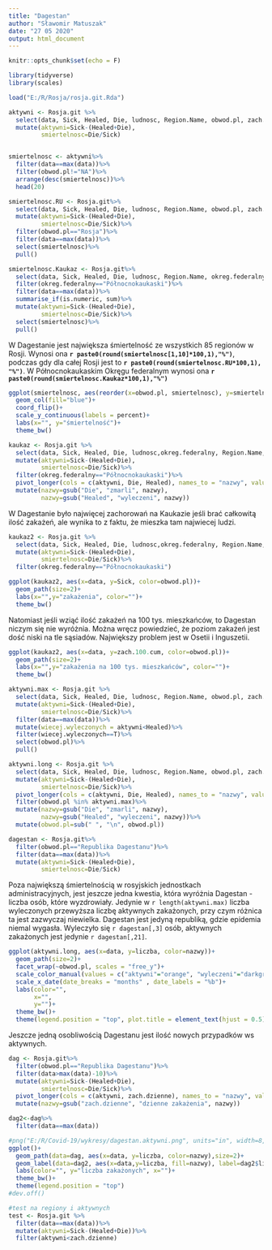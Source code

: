 ```yaml
---
title: "Dagestan"
author: "Sławomir Matuszak"
date: "27 05 2020"
output: html_document
---
```


```r
knitr::opts_chunk$set(echo = F)
```

```r
library(tidyverse)
library(scales)
```

```r
load("E:/R/Rosja/rosja.git.Rda")
```


```r
aktywni <- Rosja.git %>%
  select(data, Sick, Healed, Die, ludnosc, Region.Name, obwod.pl, zach.100.cum)%>%
  mutate(aktywni=Sick-(Healed+Die),
         smiertelnosc=Die/Sick)


smiertelnosc <- aktywni%>%
  filter(data==max(data))%>%
  filter(obwod.pl!="NA")%>%
  arrange(desc(smiertelnosc))%>%
  head(20)

smiertelnosc.RU <- Rosja.git%>%
  select(data, Sick, Healed, Die, ludnosc, Region.Name, obwod.pl, zach.100.cum)%>%
  mutate(aktywni=Sick-(Healed+Die),
         smiertelnosc=Die/Sick)%>%
  filter(obwod.pl=="Rosja")%>%
  filter(data==max(data))%>%
  select(smiertelnosc)%>%
  pull()

smiertelnosc.Kaukaz <- Rosja.git%>%
  select(data, Sick, Healed, Die, ludnosc, Region.Name, okreg.federalny, obwod.pl, zach.100.cum)%>%
  filter(okreg.federalny=="Północnokaukaski")%>%
  filter(data==max(data))%>%
  summarise_if(is.numeric, sum)%>%
  mutate(aktywni=Sick-(Healed+Die),
         smiertelnosc=Die/Sick)%>%
  select(smiertelnosc)%>%
  pull()

```

W Dagestanie jest największa śmiertelność ze wszystkich 85 regionów w Rosji. Wynosi ona **`r paste0(round(smiertelnosc[1,10]*100,1),"%")`**, podczas gdy dla całej Rosji jest to **`r paste0(round(smiertelnosc.RU*100,1), "%")`**. W Północnokaukaskim Okręgu federalnym wynosi ona **`r paste0(round(smiertelnosc.Kaukaz*100,1),"%")`**

```r
ggplot(smiertelnosc, aes(reorder(x=obwod.pl, smiertelnosc), y=smiertelnosc))+
  geom_col(fill="blue")+
  coord_flip()+
  scale_y_continuous(labels = percent)+
  labs(x="", y="śmiertelność")+
  theme_bw()
```


```r
kaukaz <- Rosja.git %>%
  select(data, Sick, Healed, Die, ludnosc,okreg.federalny, Region.Name, obwod.pl, zach.100.cum)%>%
  mutate(aktywni=Sick-(Healed+Die),
         smiertelnosc=Die/Sick)%>%
  filter(okreg.federalny=="Północnokaukaski")%>%
  pivot_longer(cols = c(aktywni, Die, Healed), names_to = "nazwy", values_to = "liczba")%>%
  mutate(nazwy=gsub("Die", "zmarli", nazwy),
         nazwy=gsub("Healed", "wyleczeni", nazwy))
```

W Dagestanie było najwięcej zachorowań na Kaukazie jeśli brać całkowitą ilość zakażeń, ale wynika to z faktu, że mieszka tam najwiecej ludzi. 

```r
kaukaz2 <- Rosja.git %>%
  select(data, Sick, Healed, Die, ludnosc,okreg.federalny, Region.Name, obwod.pl, zach.100.cum)%>%
  mutate(aktywni=Sick-(Healed+Die),
         smiertelnosc=Die/Sick)%>%
  filter(okreg.federalny=="Północnokaukaski")

ggplot(kaukaz2, aes(x=data, y=Sick, color=obwod.pl))+
  geom_path(size=2)+
  labs(x="",y="zakażenia", color="")+
  theme_bw()
```

Natomiast jeśli wziąć ilość zakażeń na 100 tys. mieszkańców, to Dagestan niczym się nie wyróżnia. Można wręcz powiedzieć, że poziom zakażeń jest dość niski na tle sąsiadów. Największy problem jest w Osetii i Inguszetii. 

```r
ggplot(kaukaz2, aes(x=data, y=zach.100.cum, color=obwod.pl))+
  geom_path(size=2)+
  labs(x="",y="zakażenia na 100 tys. mieszkańców", color="")+
  theme_bw()
```



```r
aktywni.max <- Rosja.git %>%
  select(data, Sick, Healed, Die, ludnosc, Region.Name, obwod.pl, zach.100.cum)%>%
  mutate(aktywni=Sick-(Healed+Die),
         smiertelnosc=Die/Sick)%>%
  filter(data==max(data))%>%
  mutate(wiecej.wyleczonych = aktywni<Healed)%>%
  filter(wiecej.wyleczonych==T)%>%
  select(obwod.pl)%>%
  pull()

aktywni.long <- Rosja.git %>%
  select(data, Sick, Healed, Die, ludnosc, Region.Name, obwod.pl, zach.100.cum)%>%
  mutate(aktywni=Sick-(Healed+Die),
         smiertelnosc=Die/Sick)%>%
  pivot_longer(cols = c(aktywni, Die, Healed), names_to = "nazwy", values_to = "liczba")%>%
  filter(obwod.pl %in% aktywni.max)%>%
  mutate(nazwy=gsub("Die", "zmarli", nazwy),
         nazwy=gsub("Healed", "wyleczeni", nazwy))%>%
  mutate(obwod.pl=sub(" ", "\n", obwod.pl))

dagestan <- Rosja.git%>%
  filter(obwod.pl=="Republika Dagestanu")%>%
  filter(data==max(data))%>%
  mutate(aktywni=Sick-(Healed+Die),
         smiertelnosc=Die/Sick)

```

Poza największą śmiertelnością w rosyjskich jednostkach administracyjnych, jest jeszcze jedna kwestia, która wyróżnia Dagestan - liczba osób, które wyzdrowiały. Jedynie w `r length(aktywni.max)` liczba wyleczonych przewyższa liczbę aktywnych zakażonych, przy czym różnica ta jest zazwyczaj  niewielka. Dagestan jest jedyną republiką, gdzie epidemia niemal wygasła. Wyleczyło się `r dagestan[,3]` osób, aktywnych zakażonych jest jedynie `r dagestan[,21]`. 

```r
ggplot(aktywni.long, aes(x=data, y=liczba, color=nazwy))+
  geom_path(size=2)+
  facet_wrap(~obwod.pl, scales = "free_y")+
  scale_color_manual(values = c("aktywni"="orange", "wyleczeni"="darkgreen", "zmarli"="red"))+
  scale_x_date(date_breaks = "months" , date_labels = "%b")+
  labs(color="",
       x="",
       y="")+
  theme_bw()+
  theme(legend.position = "top", plot.title = element_text(hjust = 0.5))
```

Jeszcze jedną osobliwością Dagestanu jest ilość nowych przypadków ws aktywnych.
```r
dag <- Rosja.git%>%
  filter(obwod.pl=="Republika Dagestanu")%>%
  filter(data>max(data)-10)%>%
  mutate(aktywni=Sick-(Healed+Die),
         smiertelnosc=Die/Sick)%>%
  pivot_longer(cols = c(aktywni, zach.dzienne), names_to = "nazwy", values_to = "liczba")%>%
  mutate(nazwy=gsub("zach.dzienne", "dzienne zakażenia", nazwy))

dag2<-dag%>%
  filter(data==max(data))
```

```r
#png("E:/R/Covid-19/wykresy/dagestan.aktywni.png", units="in", width=8, height=8, res=300)
ggplot()+
  geom_path(data=dag, aes(x=data, y=liczba, color=nazwy),size=2)+
  geom_label(data=dag2, aes(x=data,y=liczba, fill=nazwy), label=dag2$liczba, nudge_x = 0.3, show.legend = F)+
  labs(color="", y="liczba zakażonych", x="")+
  theme_bw()+
  theme(legend.position = "top")
#dev.off()
```
```r
#test na regiony i aktywnych
test <- Rosja.git %>%
  filter(data==max(data))%>%
  mutate(aktywni=Sick-(Healed+Die))%>%
  filter(aktywni<zach.dzienne)
  
```

